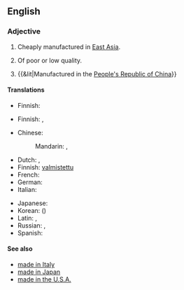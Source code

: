 ==English==
{{wikipedia}}

===Adjective===
{{en-adj|head=[[made]] [[in]] [[China]]|-}}

# {{context|idiomatic|lang=en}} Cheaply manufactured in [[East Asia]].
# {{rfv-sense}} {{context|idiomatic|lang=en}} Of poor or low quality.
# {{&lit|Manufactured in the [[People's Republic of China]]}}

====Translations====
{{trans-top|cheaply manufactured in East Asia}}
* Finnish: {{t+|fi|kiinalainen}}
{{trans-mid}}
{{trans-bottom}}

{{trans-top|of poor and low quality}}
* Finnish: {{t+|fi|kiinalainen}} {{qualifier|"Chinese"}}, {{t+|fi|venäläinen}} {{qualifier|"Russian"}}
{{trans-mid}}
{{trans-bottom}}

{{trans-top|manufactured in the PRC}}
* Chinese:
*: Mandarin: {{t-|cmn|中國製造|sc=Hani}}, {{t-|cmn|中国制造|tr=Zhōngguó zhìzào|sc=Hani}}
* Dutch: {{t-|nl|geproduceerd in China}}, {{t-|nl|vervaardigd in China}}
* Finnish: [[valmistettu]] {{t+|fi|Kiina|alt=Kiinassa}}
* French: {{t-|fr|fabriqué en Chine}}
* German: {{t-|de|hergestellt in China}}
* Italian: {{t-|it|fatto in Cina}}
{{trans-mid}}
* Japanese: {{t-|ja|中国製|tr=ちゅうごくせい, Chūgoku-sei|sc=Jpan}}
* Korean: {{t-|ko|중국산|tr=Jungguk-san|sc=Kore}} ({{t-|ko|中國産|sc=Kore}})
* Latin: {{t-|la|factum in Sina|n}}, {{t-|la|factus in Sina|m}}
* Russian: {{t-|ru|сделано в Китае|tr=sdélano v Kitáje|sc=Cyrl}}, {{t-|ru|сделано в КНР|tr=sdélano v ka-en-ér|sc=Cyrl}} {{qualifier|less common}}
* Spanish: {{t-|es|hecho en China}}
{{trans-bottom}}

====See also====
* [[made in Italy]]
* [[made in Japan]]
* [[made in the U.S.A.]]